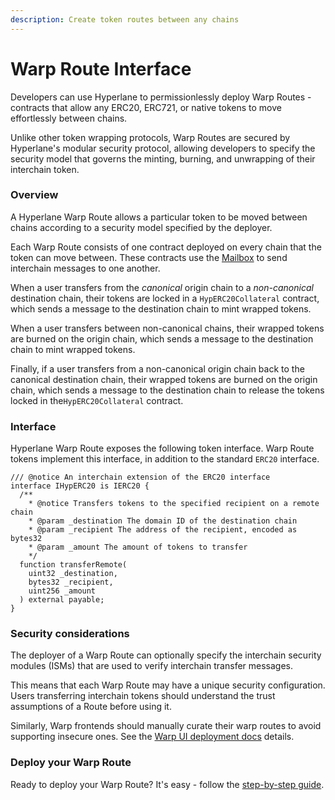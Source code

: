 ```yaml
---
description: Create token routes between any chains
---
```


# Warp Route Interface

Developers can use Hyperlane to permissionlessly deploy Warp Routes - contracts that allow any ERC20, ERC721, or native tokens to move effortlessly between chains.

Unlike other token wrapping protocols, Warp Routes are secured by Hyperlane's modular security protocol, allowing developers to specify the security model that governs the minting, burning, and unwrapping of their interchain token.

### Overview

A Hyperlane Warp Route allows a particular token to be moved between chains according to a security model specified by the deployer.

Each Warp Route consists of one contract deployed on every chain that the token can move between. These contracts use the [Mailbox](../messaging/messaging-interface.mdx) to send interchain messages to one another.

When a user transfers from the _canonical_ origin chain to a _non-canonical_ destination chain, their tokens are locked in a `HypERC20Collateral` contract, which sends a message to the destination chain to mint wrapped tokens.

When a user transfers between non-canonical chains, their wrapped tokens are burned on the origin chain, which sends a message to the destination chain to mint wrapped tokens.

Finally, if a user transfers from a non-canonical origin chain back to the canonical destination chain, their wrapped tokens are burned on the origin chain, which sends a message to the destination chain to release the tokens locked in the`HypERC20Collateral` contract.

### Interface

Hyperlane Warp Route exposes the following token interface. Warp Route tokens implement this interface, in addition to the standard `ERC20` interface.

```solidity
/// @notice An interchain extension of the ERC20 interface
interface IHypERC20 is IERC20 {
  /**
    * @notice Transfers tokens to the specified recipient on a remote chain
    * @param _destination The domain ID of the destination chain
    * @param _recipient The address of the recipient, encoded as bytes32
    * @param _amount The amount of tokens to transfer
    */
  function transferRemote(
    uint32 _destination,
    bytes32 _recipient,
    uint256 _amount
  ) external payable;
}
```

### Security considerations

The deployer of a Warp Route can optionally specify the interchain security modules (ISMs) that are used to verify interchain transfer messages.

This means that each Warp Route may have a unique security configuration. Users transferring interchain tokens should understand the trust assumptions of a Route before using it.

Similarly, Warp frontends should manually curate their warp routes to avoid supporting insecure ones. See the [Warp UI deployment docs](../../guides/deploy-warp-route-UI.mdx) details.

### Deploy your Warp Route

Ready to deploy your Warp Route? It's easy - follow the [step-by-step guide](../../guides/deploy-warp-route.mdx).

